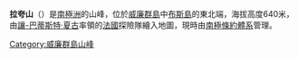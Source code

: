 {{coord|65|3|S|63|58|W|source:GNIS|display=title}}

'''拉夸山'''（{{lang-en|Mount Lacroix}}）是[[南極洲|南極洲]]的山峰，位於[[威廉群島|威廉群島]]中[[布斯島|布斯島]]的東北端，海拔高度640米，由[[讓-巴蒂斯特·夏古|讓-巴蒂斯特·夏古]]率領的[[法國|法國]]探險隊繪入地圖，現時由[[南極條約體系|南極條約體系]]管理。

{{DEFAULTSORT:Mount Lacroix}}
[[Category:威廉群島山峰|Category:威廉群島山峰]]


{{WilhelmArchipelago-geo-stub}}